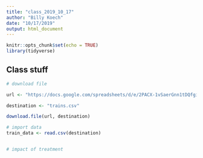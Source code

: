 ```yaml
---
title: "class_2019_10_17"
author: "Billy Koech"
date: "10/17/2019"
output: html_document
---
```


```r
knitr::opts_chunk$set(echo = TRUE)
library(tidyverse)
```

## Class stuff

```r
# download file

url <- "https://docs.google.com/spreadsheets/d/e/2PACX-1vSaerGnn1tDQfgiyJRl7jnn1Au7Ev6Qt7BwMpl53ZgzAyMnANQfog9y4es4ZExlX5tjEgl0mPIyTGcP/pub?gid=480043959&single=true&output=csv" 

destination <- "trains.csv"

download.file(url, destination)

# import data
train_data <- read.csv(destination)


# impact of treatment



```

